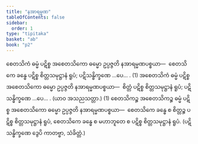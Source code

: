 ```yaml
---
title: "နအာရမ္မဏ"
tableOfContents: false
sidebar:
  order: 1
type: "tipitaka"
basket: "ab"
book: "p2"
---
```



<DynamicBreadcrumb />

<Division number="102" book="p2" e="ch" v="38" p="334">

<Paragraph number="2571" book="p2">
စေတသိကံ ဓမ္မံ ပဋိစ္စ အစေတသိကော ဓမ္မော ဥပ္ပဇ္ဇတိ နအာရမ္မဏပစ္စယာ—  စေတသိကေ ခန္ဓေ ပဋိစ္စ စိတ္တသမုဋ္ဌာနံ ရူပံ; ပဋိသန္ဓိက္ခဏေ …ပေ… . (1)
</Paragraph>

<Paragraph number="2572" book="p2">
အစေတသိကံ ဓမ္မံ ပဋိစ္စ အစေတသိကော ဓမ္မော ဥပ္ပဇ္ဇတိ နအာရမ္မဏပစ္စယာ—  စိတ္တံ ပဋိစ္စ စိတ္တသမုဋ္ဌာနံ ရူပံ; ပဋိသန္ဓိက္ခဏေ …ပေ… . (ယာဝ အသညသတ္တာ.) (1)
</Paragraph>

<Paragraph number="2573" book="p2">
စေတသိကဉ္စ အစေတသိကဉ္စ ဓမ္မံ ပဋိစ္စ အစေတသိကော ဓမ္မော ဥပ္ပဇ္ဇတိ နအာရမ္မဏပစ္စယာ—  စေတသိကေ ခန္ဓေ စ စိတ္တဉ္စ ပဋိစ္စ စိတ္တသမုဋ္ဌာနံ ရူပံ, စေတသိကေ ခန္ဓေ စ မဟာဘူတေ စ ပဋိစ္စ စိတ္တသမုဋ္ဌာနံ ရူပံ. (ပဋိသန္ဓိက္ခဏေ ဒွေပိ ကာတဗ္ဗာ, သံခိတ္တံ.)
</Paragraph>
</Division>